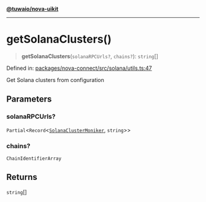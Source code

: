 [**@tuwaio/nova-uikit**](../../../../README.md)

***

# getSolanaClusters()

> **getSolanaClusters**(`solanaRPCUrls?`, `chains?`): `string`[]

Defined in: [packages/nova-connect/src/solana/utils.ts:47](https://github.com/TuwaIO/nova-uikit/blob/e51115efe02c340d7b85749415a2038aba217f7d/packages/nova-connect/src/solana/utils.ts#L47)

Get Solana clusters from configuration

## Parameters

### solanaRPCUrls?

`Partial`\<`Record`\<[`SolanaClusterMoniker`](../type-aliases/SolanaClusterMoniker.md), `string`\>\>

### chains?

`ChainIdentifierArray`

## Returns

`string`[]
